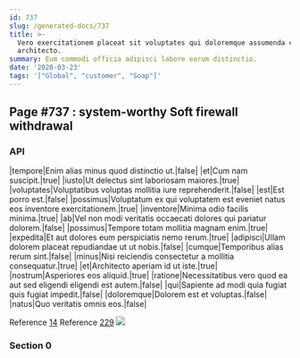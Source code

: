 ```yaml
---
id: 737
slug: /generated-docs/737
title: >-
  Vero exercitationem placeat sit voluptates qui doloremque assumenda cum
  architecto.
summary: Eum commodi officia adipisci labore earum distinctio.
date: '2020-03-23'
tags: '["Global", "customer", "Soap"]'
---
```

## Page #737 : system-worthy Soft firewall withdrawal

### API

|tempore|Enim alias minus quod distinctio ut.|false|
|et|Cum nam suscipit.|true|
|iusto|Ut delectus sint laboriosam maiores.|true|
|voluptates|Voluptatibus voluptas mollitia iure reprehenderit.|false|
|est|Est porro est.|false|
|possimus|Voluptatum ex qui voluptatem est eveniet natus eos inventore exercitationem.|true|
|inventore|Minima odio facilis minima.|true|
|ab|Vel non modi veritatis occaecati dolores qui pariatur dolorem.|false|
|possimus|Tempore totam mollitia magnam enim.|true|
|expedita|Et aut dolores eum perspiciatis nemo rerum.|true|
|adipisci|Ullam dolorem placeat repudiandae ut ut nobis.|false|
|cumque|Temporibus alias rerum sint.|false|
|minus|Nisi reiciendis consectetur a mollitia consequatur.|true|
|et|Architecto aperiam id ut iste.|true|
|nostrum|Asperiores eos aliquid.|true|
|ratione|Necessitatibus vero quod ea aut sed eligendi eligendi est autem.|false|
|qui|Sapiente ad modi quia fugiat quis fugiat impedit.|false|
|doloremque|Dolorem est et voluptas.|false|
|natus|Quo veritatis omnis eos.|false|

Reference [14](/generated-docs/14)
Reference [229](/generated-docs/229)
![](/assets/cats-0.jpg)

### Section 0


